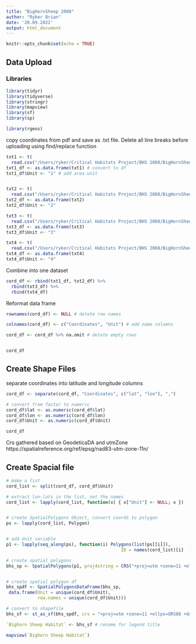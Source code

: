 ```yaml
---
title: "BigHornSheep 2008"
author: "Ryker Brian"
date: '20.09.2022'
output: html_document
---
```


```r
knitr::opts_chunk$set(echo = TRUE)
```

## Data Upload

### Libraries

```r
library(tidyr)
library(tidyverse)
library(stringr)
library(mapview)
library(sf)
library(sp)

library(rgeos)
```

copy coordinates from pdf and save as .txt file. Delete all line breaks before uploading using find/replace function

```r
txt1 <- t(
  read.csv("/Users/ryker/Critical Habitats Project/BHS 2008/BigHornSheep_2008/Unit1_2008.txt", header = FALSE, sep = ";")) # transposed to long
txt1_df <- as.data.frame(txt1) # convert to df
txt1_df$Unit <- "1" # add area unit


txt2 <- t(
  read.csv("/Users/ryker/Critical Habitats Project/BHS 2008/BigHornSheep_2008/Unit2A_2008.txt", header = FALSE, sep = ";"))
txt2_df <- as.data.frame(txt2) 
txt2_df$Unit <- "2"

txt3 <- t(
  read.csv("/Users/ryker/Critical Habitats Project/BHS 2008/BigHornSheep_2008/Unit2B_2008.txt", header = FALSE, sep = ";"))
txt3_df <- as.data.frame(txt3) 
txt3_df$Unit <- "3"

txt4 <- t(
  read.csv("/Users/ryker/Critical Habitats Project/BHS 2008/BigHornSheep_2008/Unit3_2008.txt", header = FALSE, sep = ";"))
txt4_df <- as.data.frame(txt4) 
txt4_df$Unit <- "4"


```

Combine into one dataset
```r
cord_df <- rbind(txt1_df, txt2_df) %>% 
  rbind(txt3_df) %>% 
  rbind(txt4_df) 
```


Reformat data frame

```r

rownames(cord_df) <- NULL # delete row names

colnames(cord_df) <- c("Coordinates", "Unit") # add name columns

cord_df <- cord_df %>% na.omit # delete empty rows


cord_df
```
## Create Shape Files

separate coordinates into latitude and longitude columns 

```r
cord_df <- separate(cord_df, "Coordinates", c("lat", "lon"), ",")

# convert from factor to numeric
cord_df$lat <- as.numeric(cord_df$lat)
cord_df$lon <- as.numeric(cord_df$lon)
cord_df$Unit <- as.numeric(cord_df$Unit)

cord_df
```

Crs gathered based on GeodeticaDA and utmZone
https://spatialreference.org/ref/epsg/nad83-utm-zone-11n/ 




## Create Spacial file 

```r

# make a list
cord_list <- split(cord_df, cord_df$Unit)

# extract lon-lats in the list, not the names
cord_list <- lapply(cord_list, function(x) { x["Unit"] <- NULL; x })


# create SpatialPolygons Object, convert coords to polygon
ps <- lapply(cord_list, Polygon)


# add Unit variable
p1 <- lapply(seq_along(ps), function(i) Polygons(list(ps[[i]]), 
                                            ID = names(cord_list)[i]  ))

# create spatial polygons
bhs_sp <- SpatialPolygons(p1, proj4string = CRS("+proj=utm +zone=11 +ellps=GRS80 +datum=NAD83 +units=m +no_defs") )


# create spatial polygon df
bhs_spdf <- SpatialPolygonsDataFrame(bhs_sp, 
 data.frame(Unit = unique(cord_df$Unit), 
            row.names = unique(cord_df$Unit)))

# convert to shapefile
bhs_sf <- st_as_sf(bhs_spdf, crs = "+proj=utm +zone=11 +ellps=GRS80 +datum=NAD83 +units=m +no_defs ")
```


```r
`Bighorn Sheep Habitat` <- bhs_sf # rename for legend title

mapview(`Bighorn Sheep Habitat`)
```